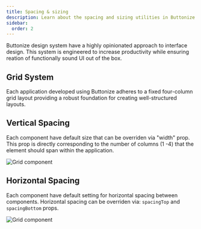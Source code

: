 ```yaml
---
title: Spacing & sizing
description: Learn about the spacing and sizing utilities in Buttonize
sidebar:
  order: 2
---
```


Buttonize design system have a highly opinionated approach to interface design. This system is engineered to increase productivity while ensuring reation of functionally sound UI out of the box.

## Grid System

Each application developed using Buttonize adheres to a fixed four-column grid layout providing a robust foundation for creating well-structured layouts.

## Vertical Spacing

Each component have default size that can be overriden via "width" prop. This prop is directly corresponding to the number of columns (1 -4) that the element should span within the application.

![Grid component](/public/images/component_width.png)

## Horizontal Spacing

Each component have default setting for horizontal spacing between components. Horizontal spacing can be overriden via: `spacingTop` and `spacingBottom` props.

![Grid component](/public/images/horizontal_spacing.png)
